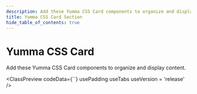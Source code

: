 ```yaml
---
description: Add these Yumma CSS Card components to organize and display content.
title: Yumma CSS Card Section
hide_table_of_contents: true
---
```



# Yumma CSS Card

Add these Yumma CSS Card components to organize and display content.

<ClassPreview
  codeData={``}
  usePadding
  useTabs
  useVersion = 'release'
/>